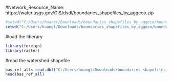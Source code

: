 
#Network_Resource_Name: https://water.usgs.gov/GIS/dsdl/boundaries_shapefiles_by_aggeco.zip
```{r}
#setwd("C:/Users/huangt/Downloads/boundaries_shapefiles_by_aggeco/boundaries_shapefiles_by_aggeco")
setwd("C:/Users/huangt/Downloads/boundaries_shapefiles_by_aggeco/boundaries")
```

#load the liberary
```{r}
library(foreign)
library(raster)
```
#read the watershed shapefile
```{r}
bas_ref_all<-read.dbf("C:/Users/huangt/Downloads/boundaries_shapefiles_by_aggeco/boundaries/bas_ref_all.dbf")
head(bas_ref_all)
```
